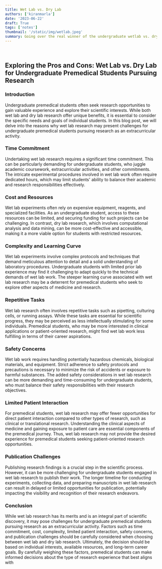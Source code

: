 ```yaml
---
title: Wet Lab vs. Dry Lab
authors: ['kiranmarla']
date: '2023-06-22'
draft: True
tags: ['notes']
thumbnail: '/static/img/wetlab.jpeg'
summary: Going over the real winner of the undergraduate wetlab vs. drylab debate.
---
```


<br />
<TOCInline toc={props.toc} exclude="Table of Contents" asDisclosure toHeading={5} />

## Exploring the Pros and Cons: Wet Lab vs. Dry Lab for Undergraduate Premedical Students Pursuing Research

### Introduction

Undergraduate premedical students often seek research opportunities to gain valuable experience and explore their scientific interests. While both wet lab and dry lab research offer unique benefits, it is essential to consider the specific needs and goals of individual students. In this blog post, we will delve into the reasons why wet lab research may present challenges for undergraduate premedical students pursuing research as an extracurricular activity.

### Time Commitment

Undertaking wet lab research requires a significant time commitment. This can be particularly demanding for undergraduate students, who juggle academic coursework, extracurricular activities, and other commitments. The intricate experimental procedures involved in wet lab work often require dedicated hours, which may limit students' ability to balance their academic and research responsibilities effectively.

### Cost and Resources

Wet lab experiments often rely on expensive equipment, reagents, and specialized facilities. As an undergraduate student, access to these resources can be limited, and securing funding for such projects can be challenging. In contrast, dry lab research, which involves computational analysis and data mining, can be more cost-effective and accessible, making it a more viable option for students with restricted resources.

### Complexity and Learning Curve

Wet lab experiments involve complex protocols and techniques that demand meticulous attention to detail and a solid understanding of laboratory procedures. Undergraduate students with limited prior lab experience may find it challenging to adapt quickly to the technical demands of wet lab work. The steeper learning curve associated with wet lab research may be a deterrent for premedical students who seek to explore other aspects of medicine and research.

### Repetitive Tasks

Wet lab research often involves repetitive tasks such as pipetting, culturing cells, or running assays. While these tasks are essential for scientific progress, they may be perceived as less intellectually stimulating for some individuals. Premedical students, who may be more interested in clinical applications or patient-oriented research, might find wet lab work less fulfilling in terms of their career aspirations.

### Safety Concerns

Wet lab work requires handling potentially hazardous chemicals, biological materials, and equipment. Strict adherence to safety protocols and precautions is necessary to minimize the risk of accidents or exposure to harmful substances. The added safety considerations in wet lab research can be more demanding and time-consuming for undergraduate students, who must balance their safety responsibilities with their research objectives.

### Limited Patient Interaction

For premedical students, wet lab research may offer fewer opportunities for direct patient interaction compared to other types of research, such as clinical or translational research. Understanding the clinical aspects of medicine and gaining exposure to patient care are essential components of the premedical journey. Thus, wet lab research may not provide the desired experience for premedical students seeking patient-oriented research opportunities.

### Publication Challenges

Publishing research findings is a crucial step in the scientific process. However, it can be more challenging for undergraduate students engaged in wet lab research to publish their work. The longer timeline for conducting experiments, collecting data, and preparing manuscripts in wet lab research can result in delayed or limited opportunities for publication, potentially impacting the visibility and recognition of their research endeavors.

### Conclusion

While wet lab research has its merits and is an integral part of scientific discovery, it may pose challenges for undergraduate premedical students pursuing research as an extracurricular activity. Factors such as time commitment, cost, complexity, limited patient interaction, safety concerns, and publication challenges should be carefully considered when choosing between wet lab and dry lab research. Ultimately, the decision should be based on individual interests, available resources, and long-term career goals. By carefully weighing these factors, premedical students can make informed decisions about the type of research experience that best aligns with
